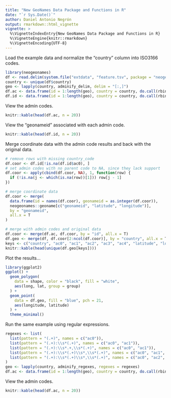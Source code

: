 ```yaml
---
title: "New GeoNames Data Package and Functions in R"
date: "`r Sys.Date()`"
author: Daniel Antonio Negrón
output: rmarkdown::html_vignette
vignette: >
  %\VignetteIndexEntry{New GeoNames Data Package and Functions in R}
  %\VignetteEngine{knitr::rmarkdown}
  %\VignetteEncoding{UTF-8}
---
```


Load the example data and normalize the "country" column into ISO3166 codes.

```r
library(neogeonames)
df <- read.delim(system.file("extdata", "feature.tsv", package = "neogeonames"))
country <- unique(df$country)
geo <- lapply(country, adminify_delim, delim = "[:,]")
df.ac <- data.frame(id = 1:length(geo), country = country, do.call(rbind, lapply(geo, `[[`, "ac")))
df.id <- data.frame(id = 1:length(geo), country = country, do.call(rbind, lapply(geo, `[[`, "id")))
```

View the admin codes.

```r
knitr::kable(head(df.ac, n = 20))
```

View the "geonameid" associated with each admin code.

```r
knitr::kable(head(df.id, n = 20))
```

Merge coordinate data with the admin code results and back with the original data.

```r
# remove rows with missing country_code
df.coor <- df.id[!is.na(df.id$ac0), ]
# set admin codes with no parent code to NA, since they lack support
df.coor <- apply(cbind(df.coor, NA), 1, function(row) {
  if (!is.na(j <- which(is.na(row))[1])) row[j - 1]
})

# merge coordinate data
df.coor <- merge(
  data.frame(id = names(df.coor), geonameid = as.integer(df.coor)),
  neogeonames::geoname[c("geonameid", "latitude", "longitude")],
  by = "geonameid",
  all.x = T
)

# merge with admin codes and original data
df.coor <- merge(df.ac, df.coor, by = "id", all.x = T)
df.geo <- merge(df, df.coor[2:ncol(df.coor)], by = "country", all.x = T)
keys <- c("country", "ac0", "ac1", "ac2", "ac3", "ac4", "latitude", "longitude")
knitr::kable(head(unique(df.geo[keys])))
```

Plot the results...

```r
library(ggplot2)
ggplot() + 
  geom_polygon(
    data = shape, color = "black", fill = "white",
    aes(long, lat, group = group)
  ) +
  geom_point(
    data = df.geo, fill = "blue", pch = 21,
    aes(longitude, latitude)
  ) +
  theme_minimal()
```

Run the same example using regular expressions.

```r
regexes <- list(
  list(pattern = "(.+)", names = c("ac0")),
  list(pattern = "(.+):\\s*(.+)", names = c("ac0", "ac1")),
  list(pattern = "(.+):\\s*.+,\\s*(.+)", names = c("ac0", "ac1")),
  list(pattern = "(.+):\\s*(.+)\\s*,\\s*(.+)", names = c("ac0", "ac1", "ac2")),
  list(pattern = "(.+):\\s*(.+)\\s*,\\s*(.+)", names = c("ac0", "ac2", "ac1"))
)
geo <- lapply(country, adminify_regexes, regexes = regexes)
df.ac <- data.frame(id = 1:length(geo), country = country, do.call(rbind, lapply(geo, `[[`, "ac")))
```

View the admin codes.

```r
knitr::kable(head(df.ac, n = 20))
```
